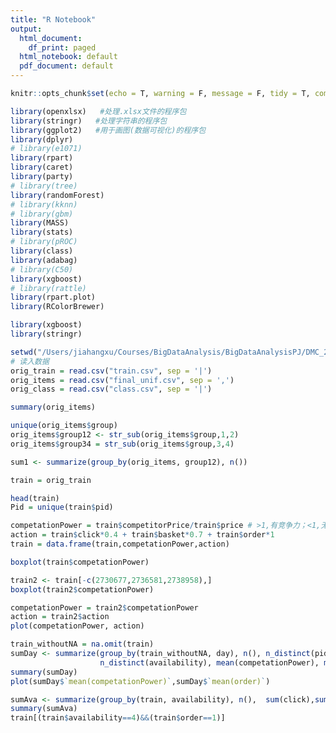 ```yaml
---
title: "R Notebook"
output:
  html_document:
    df_print: paged
  html_notebook: default
  pdf_document: default
---
```


```r
knitr::opts_chunk$set(echo = T, warning = F, message = F, tidy = T, comment = "", highlight = T, cache = T)
```

```r
library(openxlsx)   #处理.xlsx文件的程序包
library(stringr)   #处理字符串的程序包
library(ggplot2)   #用于画图(数据可视化)的程序包
library(dplyr)
# library(e1071)
library(rpart)
library(caret)
library(party)
# library(tree)
library(randomForest)
# library(kknn)
# library(gbm)
library(MASS)
library(stats)
# library(pROC)
library(class)
library(adabag)
# library(C50)
library(xgboost)
# library(rattle)
library(rpart.plot)
library(RColorBrewer)
```


```r
library(xgboost)
library(stringr)

setwd("/Users/jiahangxu/Courses/BigDataAnalysis/BigDataAnalysisPJ/DMC_2017_task/")
# 读入数据
orig_train = read.csv("train.csv", sep = '|')
orig_items = read.csv("final_unif.csv", sep = ',')
orig_class = read.csv("class.csv", sep = '|')
```

```r
summary(orig_items)

unique(orig_items$group)
orig_items$group12 <- str_sub(orig_items$group,1,2)
orig_items$group34 = str_sub(orig_items$group,3,4)

sum1 <- summarize(group_by(orig_items, group12), n())
```


```r
train = orig_train

head(train)
Pid = unique(train$pid)
```

```r
competationPower = train$competitorPrice/train$price # >1,有竞争力；<1,无竞争力
action = train$click*0.4 + train$basket*0.7 + train$order*1
train = data.frame(train,competationPower,action)

boxplot(train$competationPower)
```

```r
train2 <- train[-c(2730677,2736581,2738958),]
boxplot(train2$competationPower)
```

```r
competationPower = train2$competationPower
action = train2$action
plot(competationPower, action)
```

```r
train_withoutNA = na.omit(train)
sumDay <- summarize(group_by(train_withoutNA, day), n(), n_distinct(pid), mean(adFlag), 
                    n_distinct(availability), mean(competationPower), mean(price), sum(order), mean(order))
summary(sumDay)
plot(sumDay$`mean(competationPower)`,sumDay$`mean(order)`)
```

```r
sumAva <- summarize(group_by(train, availability), n(),  sum(click),sum(basket),sum(order) )
summary(sumAva)
train[(train$availability==4)&&(train$order==1)]
```
